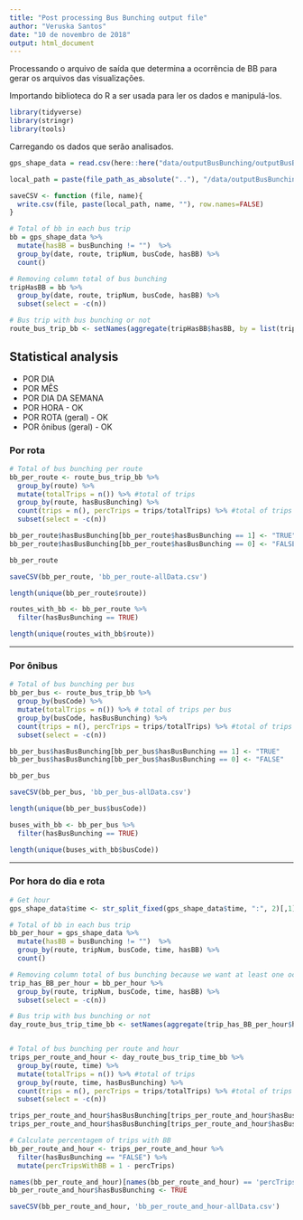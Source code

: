 ```yaml
---
title: "Post processing Bus Bunching output file"
author: "Veruska Santos"
date: "10 de novembro de 2018"
output: html_document
---
```


Processando o arquivo de saída que determina a ocorrência de BB para gerar os arquivos das visualizações.

Importando biblioteca do R a ser usada para ler os dados e manipulá-los.

```r
library(tidyverse)
library(stringr)
library(tools)
```

Carregando os dados que serão analisados.

```r
gps_shape_data = read.csv(here::here("data/outputBusBunching/outputBusBunching-allData.csv"))

```

```r
local_path = paste(file_path_as_absolute(".."), "/data/outputBusBunching/rPostProcessing/", sep = "")

saveCSV <- function (file, name){
  write.csv(file, paste(local_path, name, ""), row.names=FALSE)
}

```

```r
# Total of bb in each bus trip
bb = gps_shape_data %>%
  mutate(hasBB = busBunching != "")  %>%
  group_by(date, route, tripNum, busCode, hasBB) %>%
  count()

# Removing column total of bus bunching
tripHasBB = bb %>%
  group_by(date, route, tripNum, busCode, hasBB) %>%
  subset(select = -c(n))

# Bus trip with bus bunching or not
route_bus_trip_bb <- setNames(aggregate(tripHasBB$hasBB, by = list(tripHasBB$date, tripHasBB$route, tripHasBB$busCode, tripHasBB$tripNum), max), c("date", "route", "busCode", "tripNum", "hasBusBunching"))
```

## Statistical analysis

- POR DIA
- POR MÊS
- POR DIA DA SEMANA
- POR HORA - OK
- POR ROTA (geral) - OK
- POR ônibus (geral) - OK

### Por rota 

```r
# Total of bus bunching per route
bb_per_route <- route_bus_trip_bb %>%
  group_by(route) %>%
  mutate(totalTrips = n()) %>% #total of trips
  group_by(route, hasBusBunching) %>%
  count(trips = n(), percTrips = trips/totalTrips) %>% #total of trips with bb
  subset(select = -c(n))

bb_per_route$hasBusBunching[bb_per_route$hasBusBunching == 1] <- "TRUE"
bb_per_route$hasBusBunching[bb_per_route$hasBusBunching == 0] <- "FALSE"

bb_per_route

```

```r
saveCSV(bb_per_route, 'bb_per_route-allData.csv')

```

```r
length(unique(bb_per_route$route))

routes_with_bb <- bb_per_route %>%
  filter(hasBusBunching == TRUE)

length(unique(routes_with_bb$route))

```
---------------------------

### Por ônibus 

```r
# Total of bus bunching per bus
bb_per_bus <- route_bus_trip_bb %>%
  group_by(busCode) %>%
  mutate(totalTrips = n()) %>% # total of trips per bus
  group_by(busCode, hasBusBunching) %>%
  count(trips = n(), percTrips = trips/totalTrips) %>% #total of trips with bb
  subset(select = -c(n))

bb_per_bus$hasBusBunching[bb_per_bus$hasBusBunching == 1] <- "TRUE"
bb_per_bus$hasBusBunching[bb_per_bus$hasBusBunching == 0] <- "FALSE"

bb_per_bus

```

```r
saveCSV(bb_per_bus, 'bb_per_bus-allData.csv')

```

```r
length(unique(bb_per_bus$busCode))

buses_with_bb <- bb_per_bus %>%
  filter(hasBusBunching == TRUE)

length(unique(buses_with_bb$busCode))

```

-----------------------------------------

### Por hora do dia e rota

```r

# Get hour
gps_shape_data$time <- str_split_fixed(gps_shape_data$time, ":", 2)[,1]

# Total of bb in each bus trip
bb_per_hour = gps_shape_data %>%
  mutate(hasBB = busBunching != "")  %>%
  group_by(route, tripNum, busCode, time, hasBB) %>%
  count()

# Removing column total of bus bunching because we want at least one occurrence
trip_has_BB_per_hour = bb_per_hour %>%
  group_by(route, tripNum, busCode, time, hasBB) %>%
  subset(select = -c(n))

# Bus trip with bus bunching or not
day_route_bus_trip_time_bb <- setNames(aggregate(trip_has_BB_per_hour$hasBB, by = list(trip_has_BB_per_hour$route, trip_has_BB_per_hour$busCode, trip_has_BB_per_hour$tripNum, trip_has_BB_per_hour$time), max), c("route", "busCode", "tripNum", "time", "hasBusBunching"))


# Total of bus bunching per route and hour
trips_per_route_and_hour <- day_route_bus_trip_time_bb %>%
  group_by(route, time) %>%
  mutate(totalTrips = n()) %>% #total of trips
  group_by(route, time, hasBusBunching) %>%
  count(trips = n(), percTrips = trips/totalTrips) %>% #total of trips with bb
  subset(select = -c(n))

trips_per_route_and_hour$hasBusBunching[trips_per_route_and_hour$hasBusBunching == 1] <- "TRUE"
trips_per_route_and_hour$hasBusBunching[trips_per_route_and_hour$hasBusBunching == 0] <- "FALSE"

# Calculate percentagem of trips with BB
bb_per_route_and_hour <- trips_per_route_and_hour %>%
  filter(hasBusBunching == "FALSE") %>%
  mutate(percTripsWithBB = 1 - percTrips)

names(bb_per_route_and_hour)[names(bb_per_route_and_hour) == 'percTrips'] <- 'percTripsWithoutBB'
bb_per_route_and_hour$hasBusBunching <- TRUE

```

```r
saveCSV(bb_per_route_and_hour, 'bb_per_route_and_hour-allData.csv')
```